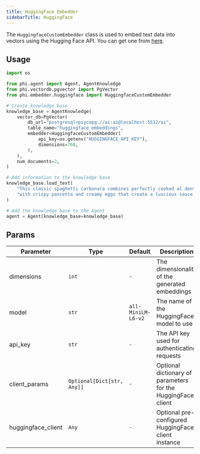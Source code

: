 ```yaml
---
title: HuggingFace Embedder
sidebarTitle: HuggingFace
---
```


The `HuggingfaceCustomEmbedder` class is used to embed text data into vectors using the Hugging Face API. You can get one from [here](https://huggingface.co/settings/tokens).

## Usage

```python cookbook/embedders/huggingface_embedder.py
import os

from phi.agent import Agent, AgentKnowledge
from phi.vectordb.pgvector import PgVector
from phi.embedder.huggingface import HuggingfaceCustomEmbedder

# Create knowledge base
knowledge_base = AgentKnowledge(
    vector_db=PgVector(
        db_url="postgresql+psycopg://ai:ai@localhost:5532/ai",
        table_name="huggingface_embeddings",
        embedder=HuggingfaceCustomEmbedder(
            api_key=os.getenv("HUGGINGFACE_API_KEY"),
            dimensions=768,
        ),
    ),
    num_documents=2,
)

# Add information to the knowledge base
knowledge_base.load_text(
    "This classic spaghetti carbonara combines perfectly cooked al dente pasta "
    "with crispy pancetta and creamy eggs that create a luscious sauce."
)

# Add the knowledge base to the Agent
agent = Agent(knowledge_base=knowledge_base)
```

## Params

| Parameter          | Type                       | Default            | Description                                                  |
| ------------------ | -------------------------- | ------------------ | ------------------------------------------------------------ |
| dimensions         | `int`                      | `-`                | The dimensionality of the generated embeddings               |
| model              | `str`                      | `all-MiniLM-L6-v2` | The name of the HuggingFace model to use                     |
| api_key            | `str`                      | `-`                | The API key used for authenticating requests                 |
| client_params      | `Optional[Dict[str, Any]]` | `-`                | Optional dictionary of parameters for the HuggingFace client |
| huggingface_client | `Any`                      | `-`                | Optional pre-configured HuggingFace client instance          |
